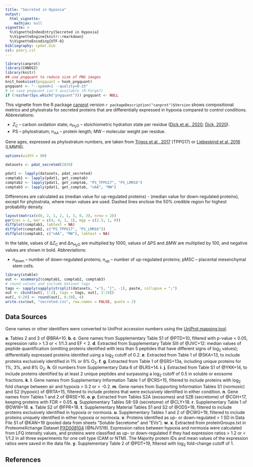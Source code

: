```yaml
---
title: "Secreted in Hypoxia"
output:
  html_vignette:
    mathjax: null
vignette: >
  %\VignetteIndexEntry{Secreted in Hypoxia}
  %\VignetteEngine{knitr::rmarkdown}
  %\VignetteEncoding{UTF-8}
bibliography: cpdat.bib
csl: peerj.csl
---
```


```r
library(canprot)
library(CHNOSZ)
library(knitr)
## use pngquant to reduce size of PNG images
knit_hooks$set(pngquant = hook_pngquant)
pngquant <- "--speed=1 --quality=0-25"
# in case pngquant isn't available (R-Forge?)
if (!nzchar(Sys.which("pngquant"))) pngquant <- NULL 
```

This vignette from the R package [canprot](https://github.com/jedick/canprot) version `r packageDescription("canprot")$Version` shows compositional metrics and phylostrata for secreted proteins that are differentially expressed in hypoxia compared to control conditions.
Abbreviations:

  * <i>Z</i><sub>C</sub> &ndash; carbon oxidation state; <i>n</i><sub>H<sub>2</sub>O</sub> &ndash; stoichiometric hydration state per residue ([<span title="Distinct trends in chemical composition of proteins from metagenomes in redox and salinity gradients">Dick et al., 2020</span>](https://doi.org/10.1101/2020.04.01.020008); [<span title="Water as a reactant in the differential expression of proteins in cancer">Dick, 2020</a>](https://doi.org/10.1101/2020.04.09.035022)).
  * PS &ndash; phylostratum; <i>n</i><sub>AA</sub> &ndash; protein length; MW &ndash; molecular weight per residue.

Gene ages, expressed as phylostratum numbers, are taken from [<span title="Altered interactions between unicellular and multicellular genes drive hallmarks of transformation in a diverse range of solid tumors">Trigos et al., 2017</span>](https://doi.org/10.1073/pnas.1617743114) (TPPG17) or [<span title="Towards consensus gene ages ">Liebeskind et al, 2016</span>](https://doi.org/10.1093/gbe/evw113) (LMM16).

```r
options(width = 90)
```

<style type="text/css">
body {
  max-width: 800px;
  margin-left: auto;
  margin-right: auto;
}
</style>

```r
datasets <- pdat_secreted(2020)
```

```r
pdat1 <- lapply(datasets, pdat_secreted)
comptab1 <- lapply(pdat1, get_comptab)
comptab2 <- lapply(pdat1, get_comptab, "PS_TPPG17", "PS_LMM16")
comptab3 <- lapply(pdat1, get_comptab, "nAA", "MW")
```

Differences are calculated as (median value for up-regulated proteins) - (median value for down-regulated proteins), except for phylostrata, where mean values are used.
Dashed lines enclose the 50% credible region for highest probability density.

```r
layout(matrix(c(0, 2, 1, 2, 1, 3, 0, 3), nrow = 2))
par(cex = 1, mar = c(4, 4, 1, 1), mgp = c(2.5, 1, 0))
diffplot(comptab1, labtext = NA)
diffplot(comptab2, c("PS_TPPG17", "PS_LMM16"))
diffplot(comptab3, c("nAA", "MW"), labtext = NA)
```

In the table, values of &Delta;<i>Z</i><sub>C</sub> and &Delta;<i>n</i><sub>H<sub>2</sub>O</sub> are multiplied by 1000, values of &Delta;PS and &Delta;MW are multiplied by 100, and negative values are shown in bold.
Abbreviations:

  * _n_~down~ &ndash; number of down-regulated proteins; _n_~up~ &ndash; number of up-regulated proteins; pMSC &ndash; placental mesenchymal stem cells.

```r
library(xtable)
out <- xsummary2(comptab1, comptab2, comptab3)
# round values and include dataset tags
tags <- sapply(sapply(strsplit(datasets, "="), "[", -1), paste, collapse = ";")
out <- cbind(out[, 1:2], tags = tags, out[, 3:19])
out[, 6:20] <- round(out[, 6:20], 4)
write.csv(out, "secreted.csv", row.names = FALSE, quote = 2)
```

## Data Sources
Gene names or other identifiers were converted to UniProt accession numbers using the <a href="https://www.uniprot.org/mapping/">UniProt mapping tool</a>.

__a__. Tables 2 and 3 of @BRA+10.
__b__. __c__. Gene names from Supplementary Table S1 of @PTD+10, filtered with p-value < 0.05, expression ratio > 1.3 or < 1/1.3 and EF < 2.
__d__. Extracted from Supplementary Table SIII of @JVC+12: median values of peptide quantification (omitting proteins identified with less than 5 peptides that have different signs of log~2~ values); differentially expressed proteins identifed using a log~2~ cutoff of 0.2.
__e__. Extracted from Table 1 of @SKA+13, to include proteins exclusively identified in 1% or 8% O~2~.
__f__. __g__. Extracted from Table 1 of @SRS+13a, including unique proteins for 1%, 3%, and 8% O~2~.
__h__. GI numbers from Supplementary Data 6 of @LRS+14.
__i__. __j__. Extracted from Table S1 of @YKK+14, to include proteins identified by at least 2 unique peptides and surpassing a log~2~ cutoff of 0.5 in soluble or exosome fractions.
__k__. __l__. Gene names from Supplementary Information Table 1 of @CRS+15, filtered to include proteins with log~2~ fold change between air and hypoxia > 0.2 or < -0.2.
__m__. Gene names from Supporting Information Tables S1 (normoxic) and S2 (hypoxic) of @RTA+15, filtered to include proteins that were exclusively identified in either condition.
__n__. Gene names from Tables 1 and 2 of @RSE+16.
__o__. __p__. Extracted from Tables S2A (exosomes) and S2B (secretome) of @CGH+17, keeping proteins with FDR < 0.05.
__q__. Supplementary Tables S8-S9 (secretome) of @CLY+18.
__r__. Supplementary Table 1 of @DWW+18.
__s__. Table S2 of @FPR+18.
__t__. Supplementary Material Tables S1 and S2 of @ODS+18, filtered to include proteins exclusively identified in hypoxia or normoxia.
__u__. Supplementary Tables 1 and 2 of @CWG+19, filtered to include proteins uniquely identified in either hypoxia or normoxia.
__v__. Proteins identified as up- or down-regulated > 1 SD in Data File S1 of @KAN+19 (pooled data from sheets "Soluble Secretome" and "EVs").
__w__. __x__. Extracted from proteinGroups.txt in ProteomeXchange Dataset [PXD008104](ftp://ftp.pride.ebi.ac.uk/pride/data/archive/2019/03/PXD008104) [@NJVS19]. Expression ratios between hypoxia and normoxia were calculated from LFQ intensity values, and proteins were classified as up- or down-regulated if they had expression ratios > 1.2 or < 1/1.2 in all three experiments for one cell type (CAM or NTM). The Majority protein IDs and mean values of the expression ratios were saved in the data file.
__y__. Supplementary Table 2 of @PDT+19, filtered with log~2~ fold-change cutoff of 1.

## References
